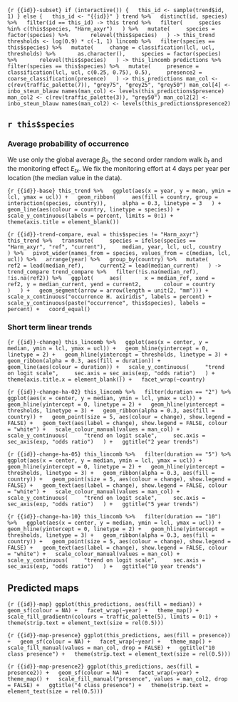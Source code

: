 ```{r {{id}}-subset}
if (interactive()) {
  this_id <- sample(trend$id, 1)
} else {
  this_id <- "{{id}}"
}
trend %>%
  distinct(id, species) %>%
  filter(id == this_id) -> this
trend %>%
  filter(
    species %in% c(this$species, "Harm_axyr")
  ) %>%
  mutate(
    species = factor(species) %>%
      relevel(this$species)
  ) -> this_trend
thresholds <- log(0.9) * c(-1, 1)
lincomb %>%
  filter(species == this$species) %>%
  mutate(
    change = classification(lcl, ucl, thresholds) %>%
      as.character(),
    species = factor(species) %>%
      relevel(this$species)
  ) -> this_lincomb
predictions %>%
  filter(species == this$species) %>%
  mutate(
    presence = classification(lcl, ucl, c(0.25, 0.75), 0.5),
    presence2 = coarse_classification(presence)
  ) -> this_predictions
man_col <- c(rev(traffic_palette(7)), "grey75", "grey25", "grey50")
man_col[4] <- inbo_steun_blauw
names(man_col) <- levels(this_predictions$presence)
man_col2 <- c(rev(traffic_palette(3)), "grey50")
man_col2[2] <- inbo_steun_blauw
names(man_col2) <- levels(this_predictions$presence2)
```

## `r this$species`

### Average probability of occurrence

We use only the global average $\beta_0$, the second order random walk $b_t$ and the monitoring effect $E_{tx}$.
We fix the monitoring effort at 4 days per year per location (the median value in the data).

```{r {{id}}-base}
this_trend %>%
  ggplot(aes(x = year, y = mean, ymin = lcl, ymax = ucl)) +
  geom_ribbon(
    aes(fill = country, group = interaction(species, country)),
    alpha = 0.3, linetype = 3
  ) +
  geom_line(aes(colour = country, linetype = species)) +
  scale_y_continuous(labels = percent, limits = 0:1) +
  theme(axis.title = element_blank())
```

```{r {{id}}-trend-compare, eval = this$species != "Harm_axyr"}
this_trend %>%
  transmute(
    species = ifelse(species == "Harm_axyr", "ref", "current"),
    median, year, lcl, ucl, country
  ) %>%
  pivot_wider(names_from = species, values_from = c(median, lcl, ucl)) %>%
  arrange(year) %>%
  group_by(country) %>%
  mutate(
    ref2 = lead(median_ref),
    current2 = lead(median_current)
  ) -> trend_compare
trend_compare %>%
  filter(!is.na(median_ref), !is.na(ref2)) %>%
  ggplot(
    aes(
      x = median_ref, xend = ref2, y = median_current, yend = current2,
      colour = country
    )
  ) +
  geom_segment(arrow = arrow(length = unit(2, "mm"))) +
  scale_x_continuous("occurrence H. axiridis", labels = percent) +
  scale_y_continuous(paste("occurrence", this$species), labels = percent) +
  coord_equal()
```

### Short term linear trends

```{r {{id}}-change}
this_lincomb %>%
  ggplot(aes(x = center, y = median, ymin = lcl, ymax = ucl)) +
  geom_hline(yintercept = 0, linetype = 2) +
  geom_hline(yintercept = thresholds, linetype = 3) +
  geom_ribbon(alpha = 0.3, aes(fill = duration)) +
  geom_line(aes(colour = duration)) +
  scale_y_continuous(
    "trend on logit scale",
    sec.axis = sec_axis(exp, "odds ratio")
  ) +
  theme(axis.title.x = element_blank()) +
  facet_wrap(~country)
```

```{r {{id}}-change-ha-02}
this_lincomb %>%
  filter(duration == "2") %>%
  ggplot(aes(x = center, y = median, ymin = lcl, ymax = ucl)) +
  geom_hline(yintercept = 0, linetype = 2) +
  geom_hline(yintercept = thresholds, linetype = 3) +
  geom_ribbon(alpha = 0.3, aes(fill = country)) +
  geom_point(size = 5, aes(colour = change), show.legend = FALSE) +
  geom_text(aes(label = change), show.legend = FALSE, colour = "white") +
  scale_colour_manual(values = man_col) +
  scale_y_continuous(
    "trend on logit scale",
    sec.axis = sec_axis(exp, "odds ratio")
  ) +
  ggtitle("2 year trends")
```

```{r {{id}}-change-ha-05}
this_lincomb %>%
  filter(duration == "5") %>%
  ggplot(aes(x = center, y = median, ymin = lcl, ymax = ucl)) +
  geom_hline(yintercept = 0, linetype = 2) +
  geom_hline(yintercept = thresholds, linetype = 3) +
  geom_ribbon(alpha = 0.3, aes(fill = country)) +
  geom_point(size = 5, aes(colour = change), show.legend = FALSE) +
  geom_text(aes(label = change), show.legend = FALSE, colour = "white") +
  scale_colour_manual(values = man_col) +
  scale_y_continuous(
    "trend on logit scale",
    sec.axis = sec_axis(exp, "odds ratio")
  ) +
  ggtitle("5 year trends")
```

```{r {{id}}-change-ha-10}
this_lincomb %>%
  filter(duration == "10") %>%
  ggplot(aes(x = center, y = median, ymin = lcl, ymax = ucl)) +
  geom_hline(yintercept = 0, linetype = 2) +
  geom_hline(yintercept = thresholds, linetype = 3) +
  geom_ribbon(alpha = 0.3, aes(fill = country)) +
  geom_point(size = 5, aes(colour = change), show.legend = FALSE) +
  geom_text(aes(label = change), show.legend = FALSE, colour = "white") +
  scale_colour_manual(values = man_col) +
  scale_y_continuous(
    "trend on logit scale",
    sec.axis = sec_axis(exp, "odds ratio")
  ) +
  ggtitle("10 year trends")
```

## Predicted maps

```{r {{id}}-map}
ggplot(this_predictions, aes(fill = median)) +
  geom_sf(colour = NA) +
  facet_wrap(~year) +
  theme_map() +
  scale_fill_gradientn(colours = traffic_palette(5), limits = 0:1) +
  theme(strip.text = element_text(size = rel(0.5)))
```

```{r {{id}}-map-presence}
ggplot(this_predictions, aes(fill = presence)) +
  geom_sf(colour = NA) +
  facet_wrap(~year) +
  theme_map() +
  scale_fill_manual(values = man_col, drop = FALSE) +
  ggtitle("10 class presence") +
  theme(strip.text = element_text(size = rel(0.5)))
```

```{r {{id}}-map-presence2}
ggplot(this_predictions, aes(fill = presence2)) +
  geom_sf(colour = NA) +
  facet_wrap(~year) +
  theme_map() +
  scale_fill_manual("presence", values = man_col2, drop = FALSE) +
  ggtitle("4 class presence") +
  theme(strip.text = element_text(size = rel(0.5)))
```
